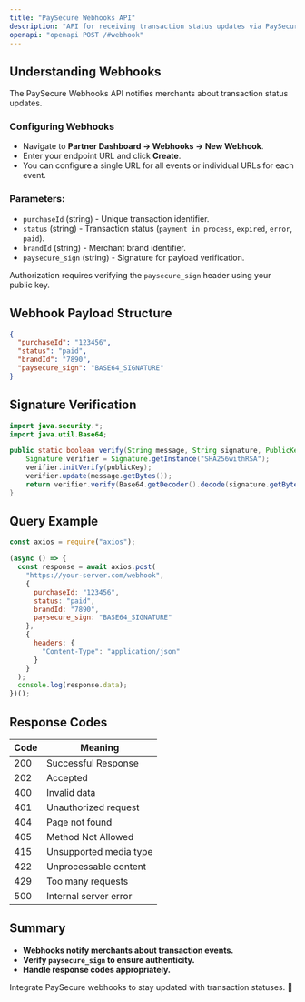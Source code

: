 ```yaml
---
title: "PaySecure Webhooks API"
description: "API for receiving transaction status updates via PaySecure webhooks."
openapi: "openapi POST /#webhook"
---
```


## Understanding Webhooks

The PaySecure Webhooks API notifies merchants about transaction status updates.

### Configuring Webhooks
- Navigate to **Partner Dashboard → Webhooks → New Webhook**.
- Enter your endpoint URL and click **Create**.
- You can configure a single URL for all events or individual URLs for each event.

### Parameters:
- `purchaseId` (string) - Unique transaction identifier.
- `status` (string) - Transaction status (`payment in process`, `expired`, `error`, `paid`).
- `brandId` (string) - Merchant brand identifier.
- `paysecure_sign` (string) - Signature for payload verification.

<Warning>Authorization requires verifying the `paysecure_sign` header using your public key.</Warning>

## Webhook Payload Structure
```json JSON
{
  "purchaseId": "123456",
  "status": "paid",
  "brandId": "7890",
  "paysecure_sign": "BASE64_SIGNATURE"
}
```

## Signature Verification
```java Java
import java.security.*;
import java.util.Base64;

public static boolean verify(String message, String signature, PublicKey publicKey) throws Exception {
    Signature verifier = Signature.getInstance("SHA256withRSA");
    verifier.initVerify(publicKey);
    verifier.update(message.getBytes());
    return verifier.verify(Base64.getDecoder().decode(signature.getBytes()));
}
```

## Query Example
```javascript JavaScript
const axios = require("axios");

(async () => {
  const response = await axios.post(
    "https://your-server.com/webhook",
    {
      purchaseId: "123456",
      status: "paid",
      brandId: "7890",
      paysecure_sign: "BASE64_SIGNATURE"
    },
    {
      headers: {
        "Content-Type": "application/json"
      }
    }
  );
  console.log(response.data);
})();
```

## Response Codes
| Code | Meaning |
|------|---------|
| 200  | Successful Response |
| 202  | Accepted |
| 400  | Invalid data |
| 401  | Unauthorized request |
| 404  | Page not found |
| 405  | Method Not Allowed |
| 415  | Unsupported media type |
| 422  | Unprocessable content |
| 429  | Too many requests |
| 500  | Internal server error |

## Summary
- **Webhooks notify merchants about transaction events.**
- **Verify `paysecure_sign` to ensure authenticity.**
- **Handle response codes appropriately.**

Integrate PaySecure webhooks to stay updated with transaction statuses. 🚀
